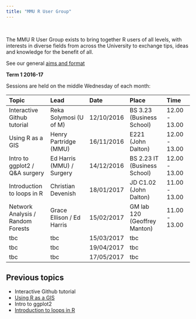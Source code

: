 ```yaml
---
title: "MMU R User Group"
---
```


<br>


The MMU R User Group exists to bring together R users of all levels, with interests in diverse fields from across the University to exchange tips, ideas and knowledge for the benefit of all.


See our general [aims and format]

[aims and format]: https://mmu-r-user-group.github.io/statement.html

**Term 1 2016-17**

Sessions are held on the middle Wednesday of each month: 


| Topic           | Lead          | Date       | Place         | Time     |
| :-------------- |:--------------| :--------- | :-------------|:---------|
| Interactive Github tutorial   | Reka Solymosi (U of M)  | 12/10/2016 | BS 3.23 (Business School) |12.00 - 13.00 |
| Using R as a GIS              | Henry Partridge (MMU)   | 16/11/2016 |   E221 (John Dalton)      |12.00 - 13.00|
| Intro to ggplot2 / Q&A surgery| Ed Harris (MMU) / Surgery  |14/12/2016| BS 2.23 IT  (Business School) |12.00 - 13.00 |
|  Introduction to loops in R   | Christian Devenish      | 18/01/2017 | JD C1.02 (John Dalton)    |11.00 - 13.00|        
|  Network Analysis / Random Forests | Grace Ellison / Ed Harris  | 15/02/2017| GM lab 120 (Geoffrey Manton) | 11.00 - 13.00|
|  tbc | tbc  | 15/03/2017| tbc | |
|  tbc | tbc  | 19/04/2017| tbc | |
|  tbc | tbc  | 17/05/2017| tbc | |



## Previous topics

* Interactive Github tutorial  
* [Using R as a GIS](https://github.com/rcatlord/tutorials/blob/master/GIS/GIS.md)  
* Intro to ggplot2  
* [Introduction to loops in R ](https://github.com/Cdevenish/Teaching/blob/master/IntroR/Intro_loops.r )  

